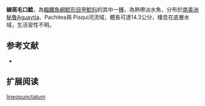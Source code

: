 {{Speciesbox
| name = 線斑毛口鯰
| image = 
| image_width = 250px
| image_caption = 
| status = NE
| status_system = IUCN3.1
| genus = Chaetostoma
| species = lineopunctatum
| authority = Eigenmann & Allen, 1942
| synonyms = *''Chaetostoma lineopunctata'',Eigenmann & Allen, 1942
}}

'''線斑毛口鯰'''，為[[輻鰭魚綱|輻鰭魚綱]][[鯰形目|鯰形目]][[甲鯰科|甲鯰科]]的其中一[[種|種]]，為熱帶淡水魚，分布於[[南美洲|南美洲]][[秘魯|秘魯]]Aguaytia、Pachitea與 Pisqui河流域，體長可達14.3公分，棲息在底層水域，生活習性不明。

==参考文献==
*{{FishBase_species|genus=Chaetostoma|species=lineopunctatum|year=2014|month=11}}

== 扩展阅读 ==
{{refbegin}}
{{wikispecies-inline|Chaetostoma lineopunctatum|線斑毛口鯰}}
{{refend}}
{{Taxonbar|from=Q6430987}}

[[Category:毛口鯰屬|lineopunctatum]]